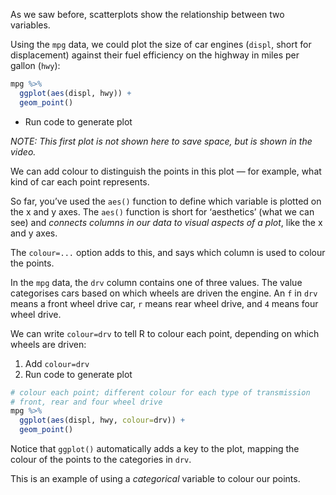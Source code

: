 
As we saw before, scatterplots show the relationship between two variables.

Using the `mpg` data, we could plot the size of car engines (`displ`, short for displacement) against their fuel efficiency on
the highway in miles per gallon (`hwy`):

```r
mpg %>%
  ggplot(aes(displ, hwy)) +
  geom_point()
```

:::{.direction}
* Run code to generate plot
:::

*NOTE: This first plot is not shown here to save space, but is shown in the video.*

We can add colour to distinguish the points in this plot — for example, what kind of car each point represents.

So far, you've used the `aes()` function to define which variable is plotted on the x and y axes.  The `aes()` function is short for 'aesthetics' (what we can see) and *connects columns in our data to visual aspects of a plot*, like the x and y axes.

The `colour=...` option adds to this, and says which column is used to colour the points.

In the `mpg` data, the `drv` column contains one of three values. The value categorises cars based on which wheels are
driven the engine. An `f` in `drv` means a front wheel drive car, `r` means rear wheel drive, and `4` means four
wheel drive.

We can write `colour=drv` to tell R to colour each point, depending on which wheels are driven:

:::{.direction}
1. Add `colour=drv`
1. Run code to generate plot
:::

```r
# colour each point; different colour for each type of transmission
# front, rear and four wheel drive
mpg %>%
  ggplot(aes(displ, hwy, colour=drv)) +
  geom_point()
```

Notice that `ggplot()` automatically adds a key to the plot, mapping the colour of the points to the categories in `drv`.

This is an example of using a *categorical* variable to colour our points.
